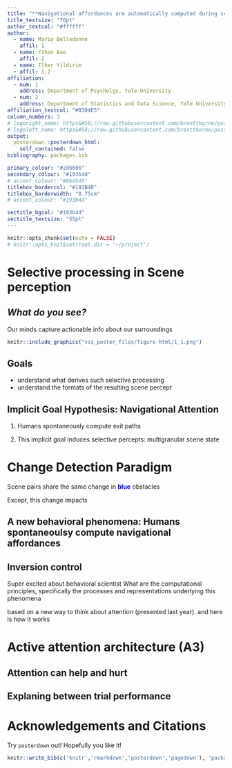 ```yaml
---
title: "**Navigational affordances are automatically computed during scene perception**: Evidence from behavioral change blindness and a computational model of active attention <br />"
title_textsize: "70pt"
author_textcol: "#ffffff"
author:
  - name: Mario Belledonne
    affil: 1
  - name: Yihan Bao
    affil: 2
  - name: Ilker Yildirim
  - affil: 1,2
affiliation:
  - num: 1
    address: Department of Psycholgy, Yale University
  - num: 2
    address: Department of Statistics and Data Science, Yale University
affiliation_textcol: "#B3D4E5"
column_numbers: 3
# logoright_name: https&#58;//raw.githubusercontent.com/brentthorne/posterdown/master/images/betterhexlogo.png
# logoleft_name: https&#58;//raw.githubusercontent.com/brentthorne/posterdown/master/images/betterhexlogo.png
output: 
  posterdown::posterdown_html:
    self_contained: false
bibliography: packages.bib

primary_colour: "#2d6686"
secondary_colour: "#193b4d"
# accent_colour: "#0b4545"
titlebox_bordercol: "#193B4D"
titlebox_borderwidth: "0.75cm"
# accent_colour: "#193b4d"

sectitle_bgcol: "#193b4d"
sectitle_textsize: "55pt"
---
```


```r
knitr::opts_chunk$set(echo = FALSE)
# knitr::opts_knit$set(root.dir = '~/project')


```

# Selective processing in Scene perception

## *What do you see?*

<!-- See path without knowning what is along path -->
<!-- add real world image -->

<!-- See overall geometry, how to get to the end, and some objects in between.  -->
<!-- But its selective -->

Our minds capture actionable info about our surroundings

<!-- study in context of rooms of this sort -->

```r
knitr::include_graphics("vss_poster_files/figure-html/1_1.png")

```

## Goals

- understand what derives such selective processing 
- understand the formats of the resulting scene percept

## Implicit Goal Hypothesis: Navigational Attention

<!-- say this  -->
<!-- 1. Implicit goal of navigational affordances impacts what we see -->
<!-- cog neuro evidence of navigational affordances but not attention and implicit goals -->
1. Humans spontaneously compute exit paths 
<!-- in the context of indoor scene -->

<!-- it is if people are looking to get out  -->

<!-- This implicit goal induces selective percepts which I will quantify in a change -->
<!-- detection paradigm and realize in a new model of attention -->
2. This implicit goal induces selective percepts: multigranular scene state

<!-- First hypothesis requires behavioral innovation  -->
<!-- Second demands computational account of attention in the context in scene perception -->
<!-- that we need to reverse engineer the goal and how it impacts scene perception formation -->


# Change Detection Paradigm


Scene pairs share the same change in <span style="color:blue"> **blue** </span> obstacles

Except, this change impacts 

## A new behavioral phenomena: Humans spontaneoulsy compute navigational affordances

<!-- ways to describe the details of the behavioral results  -->



## Inversion control


Super excited about behavioral scientist 
What are the computational principles, specifically the processes and representations underlying this phenomena

based on a new way to think about attention (presented last year). and here is how it works

# Active attention architecture (A3)

## Attention can help and hurt

## Explaning between trial performance

<!-- planning to write two papers.  -->
<!-- 1. behavioral finding -->
<!-- 2. computational model predicts this phenoemna but also makes fine grained predctions about attention across time and space, buildup on a separate paper.  -->


# Acknowledgements and Citations

<!-- AFOSR -->


Try `posterdown` out! Hopefully you like it!

```r
knitr::write_bib(c('knitr','rmarkdown','posterdown','pagedown'), 'packages.bib')
```
